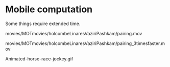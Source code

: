 # Mobile computation 

Some things require extended time.

movies/MOTmovies/holcombeLinaresVaziriPashkam/pairing.mov

movies/MOTmovies/holcombeLinaresVaziriPashkam/pairing_3timesfaster.mov

Animated-horse-race-jockey.gif
